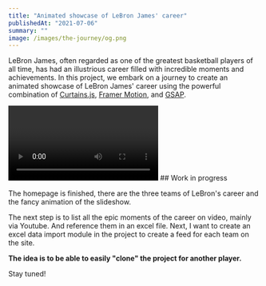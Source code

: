 ```yaml
---
title: "Animated showcase of LeBron James' career"
publishedAt: "2021-07-06"
summary: ""
image: /images/the-journey/og.png
---
```


<Inner>

<MainLink href="https://thejourney-com.vercel.app/" label="thejourney.com" />

LeBron James, often regarded as one of the greatest basketball players of all time, has had an illustrious career filled with incredible moments and achievements. In this project, we embark on a journey to create an animated showcase of LeBron James' career using the powerful combination of [Curtains.js](https://github.com/martinlaxenaire/react-curtains), [Framer Motion](https://www.framer.com/motion/?utm_source=google&utm_medium=adwords&utm_campaign=TW-WW-All-GS-UA-Traffic-20190326-Brand.Bmm_&gad=1&gclid=Cj0KCQjwz8emBhDrARIsANNJjS4B9Tavwk2at2Ul3zk-c4OhJ_tKuRh82AlNQpieMYlRfcm5SlcsQikaArchEALw_wcB), and [GSAP](https://greensock.com/gsap/).

</Inner>

<LargeInner>
  <Video mp4Src="/images/the-journey/journey-demo.mp4" />
</LargeInner>

<Inner>
  ## Work in progress
  <Info label="I don't know when I will be able to finish this side project. But here is the roadmap if I find the time to finish it." />

The homepage is finished, there are the three teams of LeBron's career and the fancy animation of the slideshow.

The next step is to list all the epic moments of the career on video, mainly via Youtube. And reference them in an excel file. Next, I want to create an excel data import module in the project to create a feed for each team on the site.

**The idea is to be able to easily "clone" the project for another player.**

Stay tuned!

</Inner>
